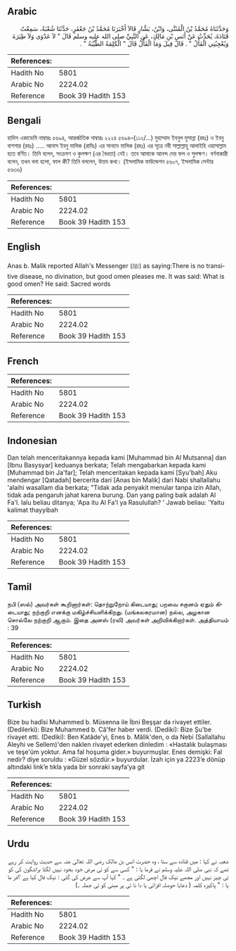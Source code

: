 ## Arabic


<div dir="rtl" lang="ar" style={{fontSize:'larger',backgroundColor:'#f8f9fa',padding:20}}>
وَحَدَّثَنَاهُ مُحَمَّدُ بْنُ الْمُثَنَّى، وَابْنُ، بَشَّارٍ قَالاَ أَخْبَرَنَا مُحَمَّدُ بْنُ جَعْفَرٍ، حَدَّثَنَا شُعْبَةُ، سَمِعْتُ قَتَادَةَ، يُحَدِّثُ عَنْ أَنَسِ بْنِ مَالِكٍ، عَنِ النَّبِيِّ صلى الله عليه وسلم قَالَ ‏"‏ لاَ عَدْوَى وَلاَ طِيَرَةَ وَيُعْجِبُنِي الْفَأْلُ ‏"‏ ‏.‏ قَالَ قِيلَ وَمَا الْفَأْلُ قَالَ ‏"‏ الْكَلِمَةُ الطَّيِّبَةُ ‏"‏ ‏.‏
</div>
<div style={{backgroundColor:'#f8f9fa',padding:20, marginBottom: 10}}><table> <thead> <tr> <th>References:</th> <th></th> </tr> </thead> <tbody><tr><td>Hadith No</td><td>5801</td></tr><tr><td>Arabic No</td><td>2224.02</td></tr><tr><td>Reference</td><td>Book 39 Hadith 153</td></tr></tbody></table></div>

## Bengali


<div dir="ltr" lang="bn" style={{fontSize:'larger',backgroundColor:'#f8f9fa',padding:20}}>
হাদিস একাডেমি নাম্বারঃ ৫৬৯৪, আন্তর্জাতিক নাম্বারঃ ২২২৪ ৫৬৯৪–(১১২/...) মুহাম্মাদ ইবনুল মুসান্না (রহঃ) ও ইবনু বাশশার (রহঃ) ..... আনাস ইবনু মালিক (রাযিঃ) এর সানাদে মালিক (রহঃ) এর সূত্রে নবী সাল্লাল্লাহু আলাইহি ওয়াসাল্লাম হতে বর্ণিত। তিনি বলেন, সংক্রমণ ও কুলক্ষণ (এর বৈধতা) নেই। তবে আমাকে আনন্দ দেয় ফল ও সুলক্ষণ। বর্ণনাকারী বলেন, তখন বলা হলো, ফাল কী? তিনি বললেন, উত্তম কথা। (ইসলামিক ফাউন্ডেশন ৫৬০৭, ইসলামিক সেন্টার ৫৬৩৬)
</div>
<div style={{backgroundColor:'#f8f9fa',padding:20, marginBottom: 10}}><table> <thead> <tr> <th>References:</th> <th></th> </tr> </thead> <tbody><tr><td>Hadith No</td><td>5801</td></tr><tr><td>Arabic No</td><td>2224.02</td></tr><tr><td>Reference</td><td>Book 39 Hadith 153</td></tr></tbody></table></div>

## English


<div dir="ltr" lang="en" style={{fontSize:'larger',backgroundColor:'#f8f9fa',padding:20}}>
Anas b. Malik reported Allah's Messenger (ﷺ) as saying:There is no transitive disease, no divination, but good omen pleases me. It was said: What is good omen? He said: Sacred words
</div>
<div style={{backgroundColor:'#f8f9fa',padding:20, marginBottom: 10}}><table> <thead> <tr> <th>References:</th> <th></th> </tr> </thead> <tbody><tr><td>Hadith No</td><td>5801</td></tr><tr><td>Arabic No</td><td>2224.02</td></tr><tr><td>Reference</td><td>Book 39 Hadith 153</td></tr></tbody></table></div>

## French


<div dir="ltr" lang="fr" style={{fontSize:'larger',backgroundColor:'#f8f9fa',padding:20}}>

</div>
<div style={{backgroundColor:'#f8f9fa',padding:20, marginBottom: 10}}><table> <thead> <tr> <th>References:</th> <th></th> </tr> </thead> <tbody><tr><td>Hadith No</td><td>5801</td></tr><tr><td>Arabic No</td><td>2224.02</td></tr><tr><td>Reference</td><td>Book 39 Hadith 153</td></tr></tbody></table></div>

## Indonesian


<div dir="ltr" lang="id" style={{fontSize:'larger',backgroundColor:'#f8f9fa',padding:20}}>
Dan telah menceritakannya kepada kami [Muhammad bin Al Mutsanna] dan [Ibnu Basysyar] keduanya berkata; Telah mengabarkan kepada kami [Muhammad bin Ja'far]; Telah menceritakan kepada kami [Syu'bah] Aku mendengar [Qatadah] bercerita dari [Anas bin Malik] dari Nabi shallallahu 'alaihi wasallam dia berkata; "Tidak ada penyakit menular tanpa izin Allah, tidak ada pengaruh jahat karena burung. Dan yang paling baik adalah Al Fa'l. lalu beliau ditanya; 'Apa itu Al Fa'l ya Rasulullah? ' Jawab beliau: 'Yaitu kalimat thayyibah
</div>
<div style={{backgroundColor:'#f8f9fa',padding:20, marginBottom: 10}}><table> <thead> <tr> <th>References:</th> <th></th> </tr> </thead> <tbody><tr><td>Hadith No</td><td>5801</td></tr><tr><td>Arabic No</td><td>2224.02</td></tr><tr><td>Reference</td><td>Book 39 Hadith 153</td></tr></tbody></table></div>

## Tamil


<div dir="ltr" lang="ta" style={{fontSize:'larger',backgroundColor:'#f8f9fa',padding:20}}>
நபி (ஸல்) அவர்கள் கூறினார்கள்: தொற்றுநோய் கிடையாது; பறவை சகுனம் ஏதும் கிடையாது; நற்குறி எனக்கு மகிழ்ச்சியளிக்கிறது. (மங்கலகரமான) நல்ல, அழகான சொல்லே நற்குறி ஆகும். இதை அனஸ் (ரலி) அவர்கள் அறிவிக்கிறார்கள். அத்தியாயம் : 39
</div>
<div style={{backgroundColor:'#f8f9fa',padding:20, marginBottom: 10}}><table> <thead> <tr> <th>References:</th> <th></th> </tr> </thead> <tbody><tr><td>Hadith No</td><td>5801</td></tr><tr><td>Arabic No</td><td>2224.02</td></tr><tr><td>Reference</td><td>Book 39 Hadith 153</td></tr></tbody></table></div>

## Turkish


<div dir="ltr" lang="tr" style={{fontSize:'larger',backgroundColor:'#f8f9fa',padding:20}}>
Bize bu hadîsi Muhammed b. Müsenna ile İbni Beşşar da rivayet ettiler. (Dedilerki): Bize Muhammed b. Câ'fer haber verdi. (Dediki): Bize Şu'be rivayet etti. (Dediki): Ben Katâde'yi, Enes b. Mâlik'den, o da Nebi (Sallallahu Aleyhi ve Sellem)'den naklen rivayet ederken dinledim : «Hastalık bulaşması ve teşe'üm yoktur. Ama fal hoşuma gider.» buyurmuşlar. Enes demişki: Fal nedir? diye soruldu : «Güzel sözdür.» buyurdular. İzah için ya 2223’e dönüp altındaki link’e tıkla yada bir sonraki sayfa’ya git
</div>
<div style={{backgroundColor:'#f8f9fa',padding:20, marginBottom: 10}}><table> <thead> <tr> <th>References:</th> <th></th> </tr> </thead> <tbody><tr><td>Hadith No</td><td>5801</td></tr><tr><td>Arabic No</td><td>2224.02</td></tr><tr><td>Reference</td><td>Book 39 Hadith 153</td></tr></tbody></table></div>

## Urdu


<div dir="rtl" lang="ur" style={{fontSize:'larger',backgroundColor:'#f8f9fa',padding:20}}>
شعبہ نے کہا : میں قتادہ سے سنا ، وہ حضرت انس بن مالک رضی اللہ تعالیٰ عنہ سے حدیث روایت کر رہے تھے کہ نبی صلی اللہ علیہ وسلم نے فرما یا : " کسی سے کو ئی مرض خود بخود نہیں لگتا براشگون کی کو ئی چیز نہیں اور مجھے نیک فال اچھی لگتی ہے ۔ " کہا آپ سے عرض کی گئی : نیک فال کیا ہے ؟فر ما یا : " پاکیزہ کلمہ ( دعایا حوصلہ افزائی یا دا نا ئی پر مبنی کو ئی جملہ ۔)
</div>
<div style={{backgroundColor:'#f8f9fa',padding:20, marginBottom: 10}}><table> <thead> <tr> <th>References:</th> <th></th> </tr> </thead> <tbody><tr><td>Hadith No</td><td>5801</td></tr><tr><td>Arabic No</td><td>2224.02</td></tr><tr><td>Reference</td><td>Book 39 Hadith 153</td></tr></tbody></table></div>